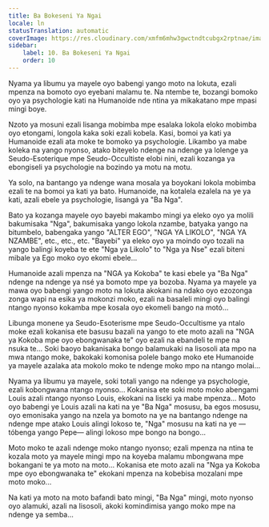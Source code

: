 ```yaml
---
title: Ba Bokeseni Ya Ngai
locale: ln
statusTranslation: automatic
coverImage: https://res.cloudinary.com/xmfm6mhw3gwctndtcubgx2rptnae/image/upload/v1740468922/small_cover_tratado_de_psicologia_revolucionaria_a4c0dca4e0.webp
sidebar:
    label: 10. Ba Bokeseni Ya Ngai
    order: 10
---
```

Nyama ya libumu ya mayele oyo babengi yango moto na lokuta, ezali mpenza na bomoto oyo eyebani malamu te. Na ntembe te, bozangi bomoko oyo ya psychologie kati na Humanoide nde ntina ya mikakatano mpe mpasi mingi boye.

Nzoto ya mosuni ezali lisanga mobimba mpe esalaka lokola eloko mobimba oyo etongami, longola kaka soki ezali kobela. Kasi, bomoi ya kati ya Humanoide ezali ata moke te bomoko ya psychologie. Likambo ya mabe koleka na yango nyonso, atako biteyelo ndenge na ndenge ya lolenge ya Seudo-Esoterique mpe Seudo-Occultiste elobi nini, ezali kozanga ya ebongiseli ya psychologie na bozindo ya motu na motu.

Ya solo, na bantango ya ndenge wana mosala ya boyokani lokola mobimba ezali te na bomoi ya kati ya bato. Humanoide, na kotalela ezalela na ye ya kati, azali ebele ya psychologie, lisangá ya "Ba Nga".

Bato ya kozanga mayele oyo bayebi makambo mingi ya eleko oyo ya molili bakumisaka "Nga", bakumisaka yango lokola nzambe, batyaka yango na bitumbelo, babengaka yango "ALTER EGO", "NGA YA LIKOLO", "NGA YA NZAMBE", etc., etc., etc. "Bayebi" ya eleko oyo ya moindo oyo tozali na yango balingi koyeba te ete "Nga ya Likolo" to "Nga ya Nse" ezali biteni mibale ya Ego moko oyo ekomi ebele...

Humanoide azali mpenza na "NGA ya Kokoba" te kasi ebele ya "Ba Nga" ndenge na ndenge ya nsé ya bomoto mpe ya bozoba. Nyama ya mayele ya mawa oyo babengi yango moto na lokuta akokani na ndako oyo ezozonga zonga wapi na esika ya mokonzi moko, ezali na basaleli mingi oyo balingi ntango nyonso kokamba mpe kosala oyo ekomeli bango na motó...

Libunga monene ya Seudo-Esoterisme mpe Seudo-Occultisme ya ntalo moke ezali kokanisa ete basusu bazali na yango to ete moto azali na "NGA ya Kokoba mpe oyo ebongwanaka te" oyo ezali na ebandeli te mpe na nsuka te... Soki baoyo bakanisaka bongo balamukaki na lisosoli ata mpo na mwa ntango moke, bakokaki komonisa polele bango moko ete Humanoide ya mayele azalaka ata mokolo moko te ndenge moko mpo na ntango molai...

Nyama ya libumu ya mayele, soki totali yango na ndenge ya psychologie, ezali kobongwana ntango nyonso... Kokanisa ete soki moto moko abengami Louis azali ntango nyonso Louis, ekokani na lisɛki ya mabe mpenza... Moto oyo babengi ye Louis azali na kati na ye "Ba Nga" mosusu, ba egos mosusu, oyo emonisaka yango na nzela ya bomoto na ye na bantango ndenge na ndenge mpe atako Louis alingi lokoso te, "Nga" mosusu na kati na ye —tóbenga yango Pepe— alingi lokoso mpe bongo na bongo...

Moto moko te azali ndenge moko ntango nyonso; ezali mpenza na ntina te kozala moto ya mayele mingi mpo na koyeba malamu mbongwana mpe bokangani te ya moto na moto... Kokanisa ete moto azali na "Nga ya Kokoba mpe oyo ebongwanaka te" ekokani mpenza na kobebisa mozalani mpe moto moko...

Na kati ya moto na moto bafandi bato mingi, "Ba Nga" mingi, moto nyonso oyo alamuki, azali na lisosoli, akoki komindimisa yango moko mpe na ndenge ya semba...

